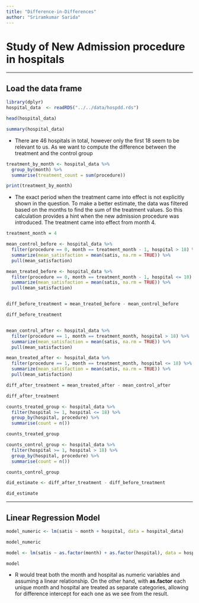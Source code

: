 ```yaml
---
title: "Difference-in-Differences"
author: "Sriramkumar Sarida"
---
```


# Study of New Admission procedure in hospitals

------------------------------------------------------------------------

## Load the data frame

```r
library(dplyr)
hospital_data  <- readRDS("../../data/hospdd.rds")
```

```r
head(hospital_data)
```

```r
summary(hospital_data)
```

-   There are 46 hospitals in total, however only the first 18 seem to be relevant to us. As we want to compute the difference between the treatment and the control group

```r
treatment_by_month <- hospital_data %>%
  group_by(month) %>%
  summarise(treatment_count = sum(procedure))

print(treatment_by_month)
```

-   The exact period when the treatment came into effect is not explicitly shown in the question. To make a better estimate, the data was filtered based on the months to find the sum of the treatment values. So this calculation provides a hint when the new admission procedure was introduced. The treatment came into effect from month 4.

```r
treatment_month = 4

mean_control_before <- hospital_data %>%
  filter(procedure == 0, month == treatment_month - 1, hospital > 18) %>%
  summarize(mean_satisfaction = mean(satis, na.rm = TRUE)) %>%
  pull(mean_satisfaction)

mean_treated_before <- hospital_data %>%
  filter(procedure == 0, month == treatment_month - 1, hospital <= 18) %>%
  summarize(mean_satisfaction = mean(satis, na.rm = TRUE)) %>%
  pull(mean_satisfaction)


diff_before_treatment = mean_treated_before - mean_control_before

diff_before_treatment


mean_control_after <- hospital_data %>%
  filter(procedure == 1, month == treatment_month, hospital > 18) %>%
  summarize(mean_satisfaction = mean(satis, na.rm = TRUE)) %>%
  pull(mean_satisfaction)

mean_treated_after <- hospital_data %>%
  filter(procedure == 1, month == treatment_month, hospital <= 18) %>%
  summarize(mean_satisfaction = mean(satis, na.rm = TRUE)) %>%
  pull(mean_satisfaction)

diff_after_treatment = mean_treated_after - mean_control_after

diff_after_treatment

```

```r
counts_treated_group <- hospital_data %>%
  filter(hospital >= 1, hospital <= 18) %>%
  group_by(hospital, procedure) %>%
  summarise(count = n())

counts_treated_group

counts_control_group <- hospital_data %>%
  filter(hospital >= 1, hospital > 18) %>%
  group_by(hospital, procedure) %>%
  summarise(count = n())

counts_control_group
```

```r
did_estimate <- diff_after_treatment - diff_before_treatment

did_estimate
```

------------------------------------------------------------------------

## Linear Regression Model

```r
model_numeric <- lm(satis ~ month + hospital, data = hospital_data)

model_numeric
```

```r
model <- lm(satis ~ as.factor(month) + as.factor(hospital), data = hospital_data)

model

```

-   R would treat both the month and hospital as numeric variables and assuming a linear relationship. On the other hand, with **as.factor** each unique month and hospital are treated as separate categories, allowing for difference intercept for each one as we see from the result.


